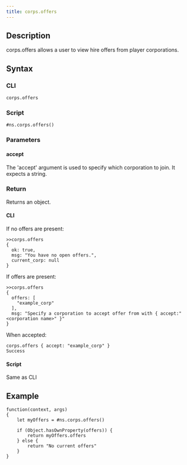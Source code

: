 ```yaml
---
title: corps.offers
---
```


## Description

corps.offers allows a user to view hire offers from player corporations.

## Syntax

### CLI

```
corps.offers
```

### Script

```
#ns.corps.offers()
```

### Parameters

#### accept

The 'accept' argument is used to specify which corporation to join. It expects a string.

### Return

Returns an object.

#### CLI

If no offers are present:

```
>>corps.offers
{
  ok: true,
  msg: "You have no open offers.",
  current_corp: null
}
```

If offers are present:

```
>>corps.offers
{
  offers: [
    "example_corp"
  ],
  msg: "Specify a corporation to accept offer from with { accept:"
<corporation name>" }"
}
```

When accepted:

```
corps.offers { accept: "example_corp" }
Success
```

#### Script

Same as CLI

## Example

```
function(context, args)
{
	let myOffers = #ns.corps.offers()

	if (Object.hasOwnProperty(offers)) {
		return myOffers.offers
	} else {
		return "No current offers"
	}
}

```
